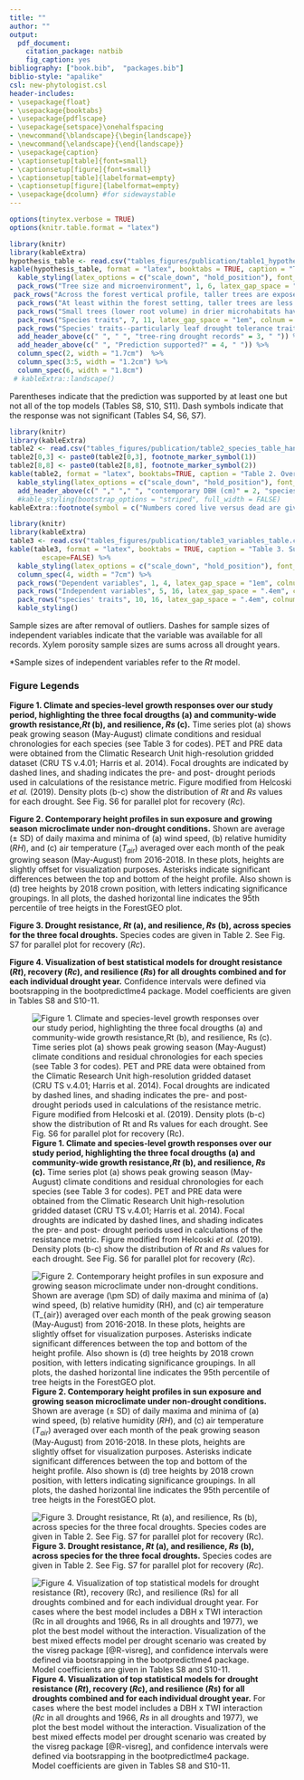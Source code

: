 ```yaml
---
title: ""
author: ""
output:
  pdf_document:
    citation_package: natbib
    fig_caption: yes
bibliography: ["book.bib",  "packages.bib"]
biblio-style: "apalike"
csl: new-phytologist.csl
header-includes:
- \usepackage{float}
- \usepackage{booktabs}
- \usepackage{pdflscape}
- \usepackage{setspace}\onehalfspacing
- \newcommand{\blandscape}{\begin{landscape}}
- \newcommand{\elandscape}{\end{landscape}}
- \usepackage{caption}
- \captionsetup[table]{font=small}
- \captionsetup[figure]{font=small}
- \captionsetup[table]{labelformat=empty}
- \captionsetup[figure]{labelformat=empty}
- \usepackage{dcolumn} #for sidewaystable
---
```


```r
options(tinytex.verbose = TRUE)
options(knitr.table.format = "latex")
```

\blandscape
```r
library(knitr)
library(kableExtra)
hypothesis_table <- read.csv("tables_figures/publication/table1_hypothesis_table3.csv", stringsAsFactors = FALSE, check.names = FALSE)
kable(hypothesis_table, format = "latex", booktabs = TRUE, caption = "Table 1. Summary of hypotheses, corresponding specific predictions, and results.") %>%
  kable_styling(latex_options = c("scale_down", "hold_position"), font_size = 8.5, protect_latex = TRUE) %>%
  pack_rows("Tree size and microenvironment", 1, 6, latex_gap_space = "1em", colnum = 1, hline_before = FALSE) %>%
 pack_rows("Across the forest vertical profile, taller trees are exposed to higher evaporative demand.", 1, 4, latex_gap_space = "1em", colnum = 1, hline_before = FALSE, bold = FALSE, italic = TRUE) %>%
  pack_rows("At least within the forest setting, taller trees are less drought tolerant.", 5, 5, latex_gap_space = "1em", colnum = 1, hline_before = FALSE, bold = FALSE, italic = TRUE) %>%
  pack_rows("Small trees (lower root volume) in drier microhabitats have lower drought tolerance.", 6, 6, latex_gap_space = "1em", colnum = 1, hline_before = FALSE, bold = FALSE, italic = TRUE) %>%
  pack_rows("Species traits", 7, 11, latex_gap_space = "1em", colnum = 1, hline_before = FALSE) %>%
  pack_rows("Species' traits--particularly leaf drought tolerance traits--predict drought tolerance.", 7, 11, latex_gap_space = "1em", colnum = 1, hline_before = FALSE, bold = FALSE, italic = TRUE) %>%
  add_header_above(c(" ", " ", "tree-ring drought records" = 3, " ")) %>%
  add_header_above(c(" ", "Prediction supported?" = 4, " ")) %>%
  column_spec(2, width = "1.7cm")  %>%
  column_spec(3:5, width = "1.2cm") %>%
  column_spec(6, width = "1.8cm") 
 # kableExtra::landscape()
```

Parentheses indicate that the prediction was supported by at least one but not all of the top  models (Tables S8, S10, S11). Dash symbols indicate that the response was not significant (Tables S4, S6, S7).

\elandscape


\clearpage

```r
library(knitr)
library(kableExtra)
table2 <- read.csv("tables_figures/publication/table2_species_table_hand_formatted.csv", stringsAsFactors = FALSE, check.names = FALSE)
table2[0,3] <- paste0(table2[0,3], footnote_marker_symbol(1))
table2[8,8] <- paste0(table2[8,8], footnote_marker_symbol(2))
kable(table2, format = "latex", booktabs=TRUE, caption = "Table 2. Overview of analyzed species, listed in order of their relative contributions to woody stem productivity ($ANPP_{stem}$) in the plot, along with numbers and sizes sampled, and species traits. Variable abbreviations are as in Table 3. DBH measurements are from the most recent ForestGEO census in 2018 (live trees) or tree mortality censuses in 2016 and 2017 (trees cored dead).", escape=FALSE) %>%
  kable_styling(latex_options = c("scale_down", "hold_position"), font_size = 8.5, protect_latex = TRUE) %>%
  add_header_above(c(" "," "," ", "contemporary DBH (cm)" = 2, "species traits (mean +/- se)" = 5)) %>%
  #kable_styling(bootstrap_options = "striped", full_width = FALSE)
kableExtra::footnote(symbol = c("Numbers cored live versus dead are given in Table S1 of Helcoski et al. (2019).", "Semi-ring porosity is intermediate between ring and diffuse. We group it with diffuse-porous species for more even division of species between categories."), footnote_as_chunk = FALSE)
```


\clearpage

```r
library(knitr)
library(kableExtra)
table3 <- read.csv("tables_figures/publication/table3_variables_table.csv", stringsAsFactors = FALSE, check.names = FALSE)
kable(table3, format = "latex", booktabs = TRUE, caption = "Table 3. Summary of dependent and independent variables in our statistical models of drought tolerance, along with units, definitions, and sample sizes.", 
        escape=FALSE) %>%
  kable_styling(latex_options = c("scale_down", "hold_position"), font_size = 10, protect_latex = TRUE) %>%
  column_spec(4, width = "7cm") %>%
  pack_rows("Dependent variables", 1, 4, latex_gap_space = "1em", colnum = 1, hline_before = FALSE) %>%
  pack_rows("Independent variables", 5, 16, latex_gap_space = ".4em", colnum = 1, hline_before = FALSE) %>%
  pack_rows("species' traits", 10, 16, latex_gap_space = ".4em", colnum = 1, hline_before = FALSE, bold = FALSE, italic = TRUE) %>%
  kable_styling()
```

Sample sizes are after removal of outliers. Dashes for sample sizes of independent variables indicate that the variable was available for all records. Xylem porosity sample sizes are sums across all drought years.

*Sample sizes of independent variables refer to the $Rt$ model.


\newpage
### Figure Legends

**Figure 1. Climate and species-level growth responses over our study period, highlighting the three focal drougths (a) and community-wide growth resistance,$Rt$ (b), and resilience, $Rs$ (c).** Time series plot (a) shows peak growing season (May-August) climate conditions and residual chronologies for each species (see Table 3 for codes). PET and PRE data were obtained from the Climatic Research Unit high-resolution gridded dataset (CRU TS v.4.01; Harris et al. 2014). Focal droughts are indicated by dashed lines, and shading indicates the pre- and post- drought periods used in calculations of the resistance metric. Figure modified from Helcoski *et al.* (2019). Density plots (b-c) show the distribution of $Rt$ and $Rs$ values for each drought. See Fig. S6 for parallel plot for recovery ($Rc$). 

**Figure 2. Contemporary height profiles in sun exposure and growing season microclimate under non-drought conditions.** Shown are average ($\pm$ SD) of daily maxima and minima of (a) wind speed, (b) relative humidity ($RH$), and (c) air temperature ($T_{air}$) averaged over each month of the peak growing season (May-August) from 2016-2018. In these plots, heights are slightly offset for visualization purposes. Asterisks indicate significant differences between the top and bottom of the height profile. Also shown is (d) tree heights by 2018 crown position, with letters indicating significance groupings. In all plots, the dashed horizontal line indicates the 95th percentile of tree heigts in the ForestGEO plot.

**Figure 3. Drought resistance, $Rt$ (a), and resilience, $Rs$ (b), across species for the three focal droughts.** Species codes are given in Table 2. See Fig. S7 for parallel plot for recovery ($Rc$). 

**Figure 4. Visualization of best statistical models for drought resistance ($Rt$), recovery ($Rc$), and resilience ($Rs)$ for all droughts combined and for each individual drought year.** Confidence intervals were defined via bootsrapping in the  bootpredictlme4 package. Model coefficients are given in Tables S8 and S10-11.


\newpage

![**Figure 1. Climate and species-level growth responses over our study period, highlighting the three focal drougths (a) and community-wide growth resistance,$Rt$ (b), and resilience, $Rs$ (c).** Time series plot (a) shows peak growing season (May-August) climate conditions and residual chronologies for each species (see Table 3 for codes). PET and PRE data were obtained from the Climatic Research Unit high-resolution gridded dataset (CRU TS v.4.01; Harris et al. 2014). Focal droughts are indicated by dashed lines, and shading indicates the pre- and post- drought periods used in calculations of the resistance metric. Figure modified from Helcoski *et al.* (2019). Density plots (b-c) show the distribution of $Rt$ and $Rs$ values for each drought. See Fig. S6 for parallel plot for recovery ($Rc$). ](tables_figures/publication/Figure1.png)


\newpage

![**Figure 2. Contemporary height profiles in sun exposure and growing season microclimate under non-drought conditions.** Shown are average ($\pm$ SD) of daily maxima and minima of (a) wind speed, (b) relative humidity ($RH$), and (c) air temperature ($T_{air}$) averaged over each month of the peak growing season (May-August) from 2016-2018. In these plots, heights are slightly offset for visualization purposes. Asterisks indicate significant differences between the top and bottom of the height profile. Also shown is (d) tree heights by 2018 crown position, with letters indicating significance groupings. In all plots, the dashed horizontal line indicates the 95th percentile of tree heigts in the ForestGEO plot.](tables_figures/publication/Figure2_NEON_vars_height_profile.png)


\newpage


![**Figure 3. Drought resistance, $Rt$ (a), and resilience, $Rs$ (b), across species for the three focal droughts.** Species codes are given in Table 2.  See Fig. S7 for parallel plot for recovery ($Rc$).](tables_figures/publication/Figure3_Rt-Rs_across_sp.png)



\newpage

![**Figure 4. Visualization of top statistical models for drought resistance ($Rt$), recovery ($Rc$), and resilience ($Rs)$ for all droughts combined and for each individual drought year.** For cases where the best model includes a DBH x TWI interaction ($Rc$ in all droughts and 1966, $Rs$ in all droughts and 1977), we plot the best model without the interaction. Visualization of the best mixed effects model per drought scenario was created by the visreg package [@R-visreg], and confidence intervals were defined via bootsrapping in the bootpredictlme4 package. Model coefficients are given in Tables S8 and S10-11. ](tables_figures/publication/Figure4_model_vis_all.png)


